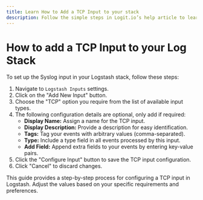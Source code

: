 ```yaml
---
title: Learn How to Add a TCP Input to your stack
description: Follow the simple steps in Logit.io’s help article to learn how to configure a Syslog TCP Input on your Logstash Instance
---
```


# How to add a TCP Input to your Log Stack

To set up the Syslog input in your Logstash stack, follow these steps:

1. Navigate to `Logstash Inputs` settings.
2. Click on the "Add New Input" button.
3. Choose the "TCP" option you require from the list of available input types.
4. The following configuration details are optional, only add if required:
   - **Display Name:** Assign a name for the TCP input.
   - **Display Description:** Provide a description for easy identification.
   - **Tags:** Tag your events with arbitrary values (comma-separated).
   - **Type:** Include a type field in all events processed by this input.
   - **Add Field:** Append extra fields to your events by entering key-value pairs.
5. Click the "Configure Input" button to save the TCP input configuration.
6. Click "Cancel" to discard changes.

This guide provides a step-by-step process for configuring a TCP input in Logstash. 
Adjust the values based on your specific requirements and preferences.